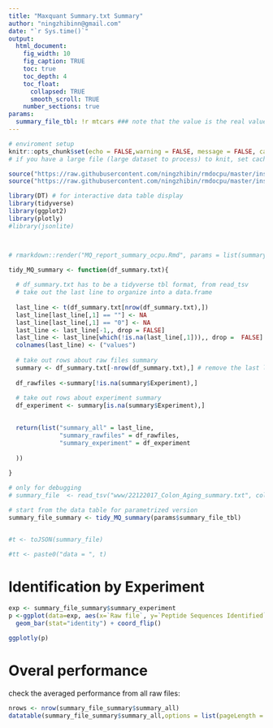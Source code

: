 ---
title: "Maxquant Summary.txt Summary"
author: "ningzhibinn@gmail.com"
date: "`r Sys.time()`"
output:
  html_document:
    fig_width: 10
    fig_caption: TRUE
    toc: true
    toc_depth: 4
    toc_float:
      collapsed: TRUE
      smooth_scroll: TRUE
    number_sections: true
params:  
  summary_file_tbl: !r mtcars ### note that the value is the real value, here supposed to be a read in data.table for one click function.  
---

<style type="text/css">
.main-container {
  max-width: 1800px;
  margin-left: auto;
  margin-right: auto;
}
</style>


```{r setup, include=FALSE}
# enviroment setup
knitr::opts_chunk$set(echo = FALSE,warning = FALSE, message = FALSE, cache = TRUE)
# if you have a large file (large dataset to process) to knit, set cache = TRUE to speed up the test process

source("https://raw.githubusercontent.com/ningzhibin/rmdocpu/master/inst/subfunctions_general.r")
source("https://raw.githubusercontent.com/ningzhibin/rmdocpu/master/inst/subfunctions_general_update.r")

library(DT) # for interactive data table display 
library(tidyverse)
library(ggplot2)
library(plotly)
#library(jsonlite)



# rmarkdown::render("MQ_report_summary_ocpu.Rmd", params = list(summary_file_tbl =  your_readin_tbl))


```





```{r recho=FALSE}

tidy_MQ_summary <- function(df_summary.txt){
  
  # df_summary.txt has to be a tidyverse tbl format, from read_tsv
  # take out the last line to organize into a data.frame
  
  last_line <- t(df_summary.txt[nrow(df_summary.txt),])
  last_line[last_line[,1] == ""] <- NA
  last_line[last_line[,1] == "0"] <- NA
  last_line <- last_line[-1,, drop = FALSE]
  last_line <- last_line[which(!is.na(last_line[,1])),, drop =  FALSE]
  colnames(last_line) <- ("values")
  
  # take out rows about raw files summary
  summary <- df_summary.txt[-nrow(df_summary.txt),] # remove the last line
   
  df_rawfiles <-summary[!is.na(summary$Experiment),]
  
  # take out rows about experiment summary
  df_experiment <- summary[is.na(summary$Experiment),]

  
  return(list("summary_all" = last_line,
              "summary_rawfiles" = df_rawfiles,
              "summary_experiment" = df_experiment
              
  ))
  
}


```



```{r title, echo=FALSE,fig.width= 15,fig.height=10}
# only for debugging
# summary_file  <- read_tsv("www/22122017_Colon_Aging_summary.txt", col_names = TRUE)

# start from the data table for parametrized version
summary_file_summary <- tidy_MQ_summary(params$summary_file_tbl)


#t <- toJSON(summary_file)

#tt <- paste0("data = ", t)


```


# Identification by Experiment

```{r id_by_experiment, echo=FALSE,fig.width= 10,fig.height=8}

exp <- summary_file_summary$summary_experiment
p <-ggplot(data=exp, aes(x=`Raw file`, y=`Peptide Sequences Identified`)) +
  geom_bar(stat="identity") + coord_flip()

ggplotly(p)

```




# Overal performance

check the averaged performance from all raw files:

```{r echo=FALSE}
nrows <- nrow(summary_file_summary$summary_all)
datatable(summary_file_summary$summary_all,options = list(pageLength = nrows))

```

























